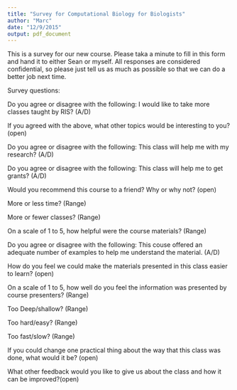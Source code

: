 ```yaml
---
title: "Survey for Computational Biology for Biologists"
author: "Marc"
date: "12/9/2015"
output: pdf_document
---
```


This is a survey for our new course.  Please taka a minute to fill in this form and hand it to either Sean or myself.  All responses are considered confidential, so please just tell us as much as possible so that we can do a better job next time.


Survey questions:



Do you agree or disagree with the following: I would like to take more classes taught by RIS? (A/D)

If you agreed with the above, what other topics would be interesting to you? (open)


Do you agree or disagree with the following: This class will help me with my research? (A/D)

Do you agree or disagree with the following: This class will help me to get grants? (A/D)

Would you recommend this course to a friend?  Why or why not? (open)


More or less time? (Range)

More or fewer classes? (Range)


On a scale of 1 to 5, how helpful were the course materials? (Range)

Do you agree or disagree with the following: This couse offered an adequate number of examples to help me understand the material. (A/D)

How do you feel we could make the materials presented in this class easier to learn? (open)


On a scale of 1 to 5, how well do you feel the information was presented by course presenters? (Range)

Too Deep/shallow? (Range)

Too hard/easy? (Range)

Too fast/slow? (Range) 



If you could change one practical thing about the way that this class was done, what would it be? (open)


What other feedback would you like to give us about the class and how it can be improved?(open)


